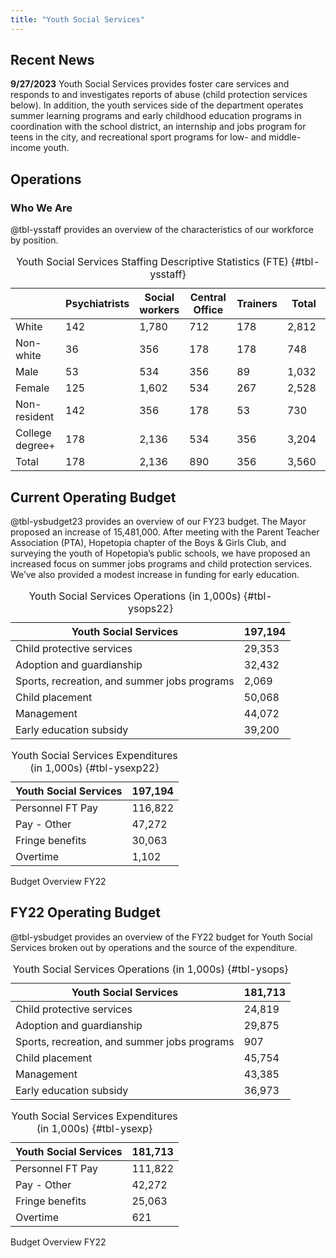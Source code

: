 ```yaml
---
title: "Youth Social Services"
---
```


<!---# ## Mission Statement

Hopetopia's Youth Social Services Department promotes the safety, security, well-being, and advancement of our youth. We meet our priorities by investigating reports of abuse, providing child protective and placement services, offering summer learning programs, opening access to recreational programs and career opportunities, as well as making available early childhood education programs to our communities. The Youth Social Services Department aims to continue making Hopetopia a source of security and innovation for our youngest residents.
--->
## Recent News
<!---#
::: callout-note
**10/6/2022** In conjunction with city-wide efforts to improve services, Youth Social Services has identified three performance goals that it will begin tracking and reporting publicly. 1. Increase participation in internship, summer jobs, and recreational programs. 2. Increase parental satisfaction with early education services. 3. Reducing the number of recurring abuse cases without permanent intervention or resolution.
:::
--->

::: callout-note
**9/27/2023** Youth Social Services provides foster care services and responds to and investigates reports of abuse (child protection services below). In addition, the youth services side of the department operates summer learning programs and early childhood education programs in coordination with the school district, an internship and jobs program for teens in the city, and recreational sport programs for low- and middle-income youth.
:::


## Operations

### Who We Are

@tbl-ysstaff provides an overview of the characteristics of our workforce by position.

|                 | Psychiatrists | Social workers | Central Office | Trainers | Total |
|------------|------------|------------|------------|------------|------------|
| White           | 142           | 1,780          | 712            | 178      | 2,812 |
| Non-white       | 36            | 356            | 178            | 178      | 748   |
| Male            | 53            | 534            | 356            | 89       | 1,032 |
| Female          | 125           | 1,602          | 534            | 267      | 2,528 |
| Non-resident    | 142           | 356            | 178            | 53       | 730   |
| College degree+ | 178           | 2,136          | 534            | 356      | 3,204 |
| Total           | 178           | 2,136          | 890            | 356      | 3,560 |

: Youth Social Services Staffing Descriptive Statistics (FTE) {#tbl-ysstaff}

<!---# ### How We're Doing

@tbl-ysperf summarizes our current status on our new goals. The satisfaction grade is based on parent survey averages aggregated to the ward-level on scale of 0 to 100. Parents are prompted to grade the services they have received overall. Our child protection services investigate 2,400 reports of child abuse per year, with each ward ranging between 400 and 800 cases per year.

|                                                         | NW    | SW    | NE    | SE    |
|----------------------------------------|--------|--------|--------|--------|
| Enrollment in internships, summer jobs, and rec leagues | 1,200 | 4,000 | 5,200 | 2,000 |
| Early Education Overall Satisfaction Grade (0-100)      | 89    | 78    | 85    | 93    |
| Percent of abuse cases that re-occur at least once      | 10    | 27    | 32    | 48    |

: Youth Social Services Performance Indicators by Ward {#tbl-ysperf}

--->

## Current Operating Budget

@tbl-ysbudget23 provides an overview of our FY23 budget. The Mayor proposed an increase of 15,481,000. After meeting with the Parent Teacher Association (PTA), Hopetopia chapter of the Boys & Girls Club, and surveying the youth of Hopetopia's public schools, we have proposed an increased focus on summer jobs programs and child protection services. We've also provided a modest increase in funding for early education.

::: {#tbl-ysbudget22 layout-ncol="2"}
| Youth Social Services                        | 197,194 |
|----------------------------------------------|---------|
| Child protective services                    | 29,353  |
| Adoption and guardianship                    | 32,432  |
| Sports, recreation, and summer jobs programs | 2,069   |
| Child placement                              | 50,068  |
| Management                                   | 44,072  |
| Early education subsidy                      | 39,200  |

: Youth Social Services Operations (in 1,000s) {#tbl-ysops22}

| Youth Social Services | 197,194 |
|-----------------------|---------|
| Personnel FT Pay      | 116,822 |
| Pay - Other           | 47,272  |
| Fringe benefits       | 30,063  |
| Overtime              | 1,102   |

: Youth Social Services Expenditures (in 1,000s) {#tbl-ysexp22}

Budget Overview FY22
:::



## FY22 Operating Budget

@tbl-ysbudget provides an overview of the FY22 budget for Youth Social Services broken out by operations and the source of the expenditure.

::: {#tbl-ysbudget layout-ncol="2"}
| Youth Social Services                        | 181,713 |
|----------------------------------------------|---------|
| Child protective services                    | 24,819  |
| Adoption and guardianship                    | 29,875  |
| Sports, recreation, and summer jobs programs | 907     |
| Child placement                              | 45,754  |
| Management                                   | 43,385  |
| Early education subsidy                      | 36,973  |

: Youth Social Services Operations (in 1,000s) {#tbl-ysops}

| Youth Social Services | 181,713 |
|-----------------------|---------|
| Personnel FT Pay      | 111,822 |
| Pay - Other           | 42,272  |
| Fringe benefits       | 25,063  |
| Overtime              | 621     |

: Youth Social Services Expenditures (in 1,000s) {#tbl-ysexp}

Budget Overview FY22
:::
